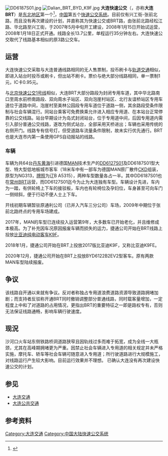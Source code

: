 {{Infobox Bus Route
| image=[[File:BRT&platform.jpg|260px]]
| number=快速公交  
| operator=大连公交集团捷通快速公交客运有限公司 
| garage=张前北路客运站
| length=13.7km
| time= 35分钟
| start=张前北路
| via=[[大连工业大学|工业大学]]、泡崖村、周水子、刘家桥、春柳、车家村、沙河口 
| end=兴工街
| level=5:00-21:30
| level1=5:30-22:00
| Other_route=
| vehicle=BYD6122B2EV2
| compete= 
| Fare=全程单一票制1元,IC卡0.95元
| Section_Fare=
| bgcolor=red
| fontcolor=
}}
[[File:DD6187S01.jpg|thumb]]
[[File:Dalian_BRT_BYD_K9F.jpg|thumb]]
'''大连快速公交'''（{{lang-en|'''Dalian Bus Rapid Transit'''}}，亦称'''大连BRT'''）是[[东北地区|东北地区]]第一个<ref>{{cite web | url=http://dalian.sina.com.cn/news/newszhuanti/2009-11-05/142820421.html | title=大连公交百年历史 BRT快速公交系统居东北之首 | publisher=新浪网 | date=2009-11-05 | accessdate=2011-11-10 | archive-date=2017-02-18 | archive-url=https://web.archive.org/web/20170218145205/http://dalian.sina.com.cn/news/newszhuanti/2009-11-05/142820421.html | dead-url=no }}</ref>，[[中国|中国]]第五个[[快速公交系统|快速公交系统]]。目前仅有兴工街-张前北路，而且没有再次建设的计划，并直称其为快速公交或BRT路，由张前北路经松江路、华北路至兴工街，于2007年5月中旬开工建设，2008年1月15日开始试运营，2008年1月18日正式开通。线路全长13.7公里，单程运行35分钟左右。大连快速公交取代了线路基本相似的原3路公交车。

==运营==
大连快速公交采取与大连普通线路相同的无人售票制，投币刷卡与[[轨道交通|轨道交通]]相似，即进入站台时投币或刷卡，但出站不刷卡。票价与绝大部分线路相同，单一票制1元，IC卡0.95元。

与[[快速公交#北京|北京快速公交1号线]]相似，大连BRT大部分路段为封闭专用车道，其中华北路南口至周水前桥南路段、双向周水子站区、双向泡崖村站区、北行友谊桥站区专用车道位于道路中间，泡崖村至美林公园段专用车道位于道路一侧，其余路段受条件限制与社会车辆混行。同站台乘客可免费换乘允许进入相应专用道、在本站台正常停靠的公交线路。站台早期设计为岛式封闭站台，位于专用道中间，后因专用道内需引入部分普通公交线路，遂改为侧式站台，全部采用天桥进出；车辆也采用传统的右侧开门。线路专有信号灯，但受道路车流量条件限制，故未实行优先通行。BRT也是大连市内第一条使用GPS自动报站的线路。

===车辆===
车辆为共64台[[丹东黄海|丹东黄海]]引进德国[[MAN|MAN]]技术生产的[[猛狮NL263型巴士#其他|DD6127S01]]及DD6187S01型大型、特大型低地板城市客车（18米车中有一部车为德国MAN原厂散件[[散裝料|CKD]]组装，原型为NG313，[[中华人民共和国车辆号牌|牌照]]为辽B A5315），两种车型数量各占一半。其中DD6187S01也在[[快速公交#常州|常州BRT]]运营，而DD6127S01迄今为止为大连独有车型。车辆设计先进，车内为一踏，有供轮椅上下车的接驳板，车内也有轮椅位及孕妇位，车身甚至可向车门一侧倾斜，便于行动不便人士上下车。

开线初期车辆暂驻原通利公司（已并入汽车三分公司）车场，2009年中期位于张前北路终点的专用车场建成。

2017年，MAN的车型已连续投入运营第9年，大多数车已开始老化，并且维修成本极高。为了补充因车况原因报废车辆而损失的运力，捷通公司开始在BRT线路上投放[[比亚迪K9F|比亚迪纯电动客车K9F]]。

2018年1月，捷通公司开始在BRT上投放2017版比亚迪K9F，又称比亚迪K9FE。

2020年12月，捷通公司开始在BRT上投放BYD6122B2EV2型客车。原有两款MAN车型陆续报废。

==争议==
该线路自开通以来就有争议。反对者称独占专用道浪费道路资源导致道路拥堵加剧；而支持者反驳称开通BRT同时撤销调整部分普通线路，同时载客量增加，一定程度上中和了对道路的占用情况，更指出BRT的重要特征之一即是路权专有，否则无法保证线路通畅，影响车辆行驶速度。

==现況==
沙河口火车站东侧铁路桥洞道路狭窄且因轨线过多而难于拓宽，成为全线一大瓶颈，尤其在高峰期拥堵更为严重。因禁止社会车辆进入专用道的相关规定并未严格实施，摩托车、轿车等社会车辆可随意进入专用道；所行驶道路进行大规模施工，对线路运行产生较大影响。目前运行效果并不理想。
已确认大连没有再次建设快速公交的计划。

==参见==
* [[大连交通|大连交通]]
* [[大连公共交通|大连公共交通]]

==参考资料==
{{reflist}}

{{中国大陆BRT系统}}
[[Category:大连交通|Category:大连交通]]
[[Category:中国大陆快速公交系统|Category:中国大陆快速公交系统]]